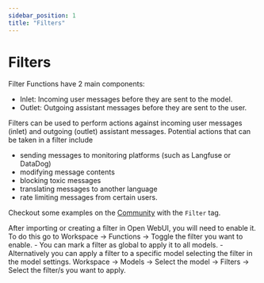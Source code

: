```yaml
---
sidebar_position: 1
title: "Filters"
---
```


# Filters

Filter Functions have 2 main components:
- Inlet: Incoming user messages before they are sent to the model.
- Outlet: Outgoing assistant messages before they are sent to the user.

Filters can be used to perform actions against incoming user messages (inlet) and outgoing (outlet) assistant messages. 
Potential actions that can be taken in a filter include 
- sending messages to monitoring platforms (such as Langfuse or DataDog)
- modifying message contents
- blocking toxic messages
- translating messages to another language
- rate limiting messages from certain users. 

Checkout some examples on the [Community](https://openwebui.com/functions) with the `Filter` tag.

After importing or creating a filter in Open WebUI, you will need to enable it.
To do this go to Workspace -> Functions -> Toggle the filter you want to enable.
    - You can mark a filter as global to apply it to all models.
    - Alternatively you can apply a filter to a specific model selecting the filter in the model settings. Workspace -> Models -> Select the model -> Filters -> Select the filter/s you want to apply.